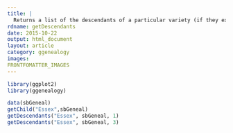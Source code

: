 ```yaml
---
title: |
  Returns a list of the descendants of a particular variety (if they exist)
rdname: getDescendants
date: 2015-10-22
output: html_document
layout: article
category: ggenealogy
images:
FRONTFOMATTER_IMAGES
---
```


```r
library(ggplot2)
library(ggenealogy)
```

```r

data(sbGeneal)
getChild("Essex",sbGeneal)
getDescendants("Essex", sbGeneal, 1)
getDescendants("Essex", sbGeneal, 3)



```